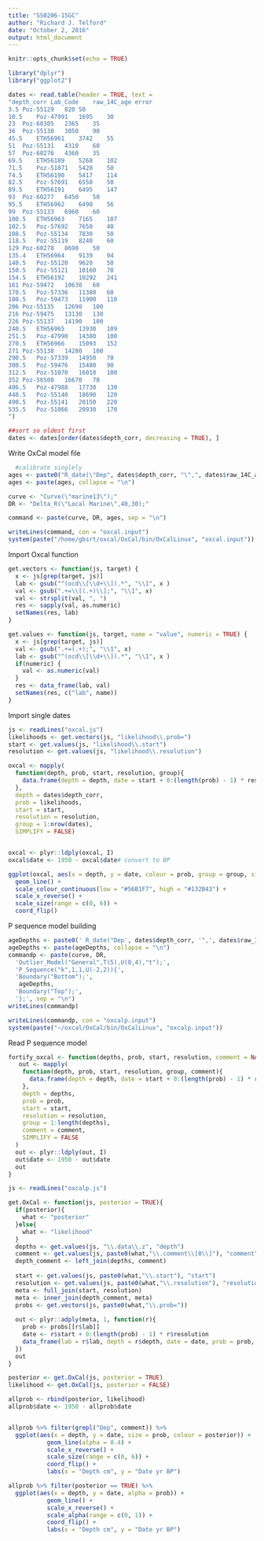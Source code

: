 ```yaml
---
title: "SS0206-15GC"
author: "Richard J. Telford"
date: "October 2, 2016"
output: html_document
---
```


```r
knitr::opts_chunk$set(echo = TRUE)

library("dplyr")
library("ggplot2")
```

```r
dates <- read.table(header = TRUE, text = 
"depth_corr	Lab_Code	raw_14C_age	error
3.5	Poz-55129	820	50
10.5	Poz-47991	1695	30
23	Poz-60305	2365	35
36	Poz-55130	3050	90
45.5	ETH56961	3742	55
51	Poz-55131	4310	60
57	Poz-60276	4360	35
69.5	ETH56189	5268	102
71.5	Poz-51071	5420	50
74.5	ETH56190	5417	114
82.5	Poz-57691	6550	50
89.5	ETH56191	6495	147
93	Poz-60277	6450	50
95.5	ETH56962	6490	56
99	Poz-55133	6960	60
100.5	ETH56963	7165	107
102.5	Poz-57692	7650	40
108.5	Poz-55134	7830	50
118.5	Poz-55119	8240	60
129	Poz-60278	8690	50
135.4	ETH56964	9139	94
140.5	Poz-55120	9620	50
150.5	Poz-55121	10160	70
154.5	ETH56192	10292	241
161	Poz-59472	10630	60
170.5	Poz-57336	11380	60
180.5	Poz-59473	11900	110
206	Poz-55135	12690	100
216	Poz-59475	13130	130
226	Poz-55137	14190	100
240.5	ETH56965	13930	109
251.5	Poz-47990	14380	100
270.5	ETH56966	15093	152
271	Poz-55138	14280	100
290.5	Poz-57339	14950	70
300.5	Poz-59476	15480	90
312.5	Poz-51070	16010	100
352	Poz-56508	16670	70
406.5	Poz-47988	17730	130
440.5	Poz-55140	18690	120
490.5	Poz-55141	20150	220
535.5	Poz-51066	20930	170
")

##sort so oldest first
dates <- dates[order(dates$depth_corr, decreasing = TRUE), ]
```

Write OxCal model file
```r
  #calibrate singlely
ages <- paste0("R_date(\"Dep", dates$depth_corr, "\",", dates$raw_14C_age, ",", dates$error, ");")
ages <- paste(ages, collapse = "\n")

curve <- "Curve(\"marine13\");"
DR <- "Delta_R(\"Local Marine\",40,30);"

command <- paste(curve, DR, ages, sep = "\n")

writeLines(command, con = "oxcal.input")
system(paste("/home/gbsrt/oxcal/OxCal/bin/OxCalLinux", "oxcal.input"))
```

Import Oxcal function

```r
get.vectors <- function(js, target) {
  x <- js[grep(target, js)]
  lab <- gsub("^(ocd\\[\\d+\\]).*", "\\1", x )
  val <- gsub(".+=\\[(.+)\\];", "\\1", x)
  val <- strsplit(val, ", ")
  res <- sapply(val, as.numeric)
  setNames(res, lab)
}

get.values <- function(js, target, name = "value", numeric = TRUE) {
  x <- js[grep(target, js)]
  val <- gsub(".+=(.+);", "\\1", x)
  lab <- gsub("^(ocd\\[\\d+\\]).*", "\\1", x )
  if(numeric) {
    val <- as.numeric(val)
  } 
  res <- data_frame(lab, val)
  setNames(res, c("lab", name))
}
```

Import single dates
```r
js <- readLines("oxcal.js")
likelihoods <- get.vectors(js, "likelihood\\.prob=")
start <- get.values(js, "likelihood\\.start")
resolution <- get.values(js, "likelihood\\.resolution")

oxcal <- mapply(
  function(depth, prob, start, resolution, group){
    data.frame(depth = depth, date = start + 0:(length(prob) - 1) * resolution, prob = prob, group = group)
  }, 
  depth = dates$depth_corr, 
  prob = likelihoods,
  start = start,
  resolution = resolution,
  group = 1:nrow(dates),
  SIMPLIFY = FALSE)


oxcal <- plyr::ldply(oxcal, I)
oxcal$date <- 1950 - oxcal$date# convert to BP

ggplot(oxcal, aes(x = depth, y = date, colour = prob, group = group, size = prob)) + 
  geom_line() + 
  scale_colour_continuous(low = "#56B1F7", high = "#132B43") + 
  scale_x_reverse() +
  scale_size(range = c(0, 6)) +
  coord_flip()


```

P sequence model building

```r
ageDepths <- paste0(' R_date("Dep', dates$depth_corr, '",', dates$raw_14C_age, ',', dates$error, '){\n   z=', dates$depth_corr, ';\n   Outlier(0.05);\n };')
ageDepths <- paste(ageDepths, collapse = "\n")
commandp <- paste(curve, DR,
  'Outlier_Model("General",T(5),U(0,4),"t");',
  'P_Sequence("k",1,1,U(-2,2)){',
  'Boundary("Bottom");',
   ageDepths,
  'Boundary("Top");',
  '};', sep = "\n")
writeLines(commandp)
```

```r
writeLines(commandp, con = "oxcalp.input")
system(paste("~/oxcal/OxCal/bin/OxCalLinux", "oxcalp.input"))
```

Read P sequence model

```r
fortify_oxcal <- function(depths, prob, start, resolution, comment = NA){
   out <- mapply(
    function(depth, prob, start, resolution, group, comment){
      data.frame(depth = depth, date = start + 0:(length(prob) - 1) * resolution, prob = prob, group = group, comment = comment)
    }, 
    depth = depths, 
    prob = prob,
    start = start,
    resolution = resolution,
    group = 1:length(depths),
    comment = comment,
    SIMPLIFY = FALSE
  )
  out <- plyr::ldply(out, I) 
  out$date <- 1950 - out$date
  out
}


```

```r
js <- readLines("oxcalp.js")

get.OxCal <- function(js, posterior = TRUE){
  if(posterior){
    what <- "posterior"
  }else{
    what <- "likelihood"
  }
  depths <- get.values(js, "\\.data\\.z", "depth")
  comment <- get.values(js, paste0(what,"\\.comment\\[0\\]"), "comment", FALSE)
  depth_comment <- left_join(depths, comment)
  
  start <- get.values(js, paste0(what,"\\.start"), "start")
  resolution <- get.values(js, paste0(what,"\\.resolution"), "resolution")
  meta <- full_join(start, resolution)
  meta <- inner_join(depth_comment, meta)
  probs <- get.vectors(js, paste0(what,"\\.prob="))
  
  out <- plyr::adply(meta, 1, function(r){
    prob <- probs[[r$lab]]
    date <- r$start + 0:(length(prob) - 1) * r$resolution
    data_frame(lab = r$lab, depth = r$depth, date = date, prob = prob, comment  = r$comment, posterior = posterior)
  })
  out
}

posterior <- get.OxCal(js, posterior = TRUE)
likelihood <- get.OxCal(js, posterior = FALSE)

allprob <- rbind(posterior, likelihood)
allprob$date <- 1950 - allprob$date


allprob %>% filter(grepl("Dep", comment)) %>% 
  ggplot(aes(x = depth, y = date, size = prob, colour = posterior)) + 
           geom_line(alpha = 0.4) + 
           scale_x_reverse() +
           scale_size(range = c(0, 6)) +
           coord_flip() +
           labs(x = "Depth cm", y = "Date yr BP")

allprob %>% filter(posterior == TRUE) %>% 
  ggplot(aes(x = depth, y = date, alpha = prob)) + 
           geom_line() + 
           scale_x_reverse() +
           scale_alpha(range = c(0, 1)) +
           coord_flip() +
           labs(x = "Depth cm", y = "Date yr BP")
```

